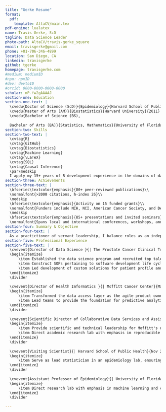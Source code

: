 ```yaml
---
title: "Gerke Resume"
format:
  pdf:
    template: AltaCV/main.tex
pdf-engine: lualatex
name: Travis Gerke, ScD
tagline: Data Science Leader
photo-path: AltaCV/travis-gerke_square
email: travisgerke@gmail.com
phone: +01-706-346-4899
location: San Diego, CA
linkedin: travisgerke
github: tgerke
homepage: travisgerke.com
#medium: mediumID
#npm: npmID
#dev: devtoID
#orcid: 0000-0000-0000-0000
scholar: mP-fw2gAAAAJ
section-one: Education
section-one-text: |
  \cvedu{Doctor of Science (ScD)}{Epidemiology}{Harvard School of Public Health}{2014}
  \cvedu{Master of Arts (AM)}{Biostatistics}{Harvard University}{2011}
  \cvedu{Bachelor of Science (BS),
  
  Bachelor of Arts (BA)}{Statistics, Mathematics}{University of Florida}{2009}
section-two: Skills
section-two-text: |
  \cvtag{R}
  \cvtag{GitHub}
  \cvtag{Biostatistics}
  \cvtag{Machine Learning}
  \cvtag{\LaTeX}
  \cvtag{SQL}
  \cvtag{Causal Inference}
  \par\medskip
  I apply my 15+ years of R development experience in the domains of data engineering, machine learning, and biostatistics. I enjoy championing well-documented and version controlled pipelines at all stages of analysis, from data generation through reporting and visualization.
section-three: Achievements
section-three-text: |
  \bfseries\textcolor{emphasis}{80+ peer-reviewed publications}\\
  \normalfont{>2000 citations, h-index 26}\\
  \medskip
  \bfseries\textcolor{emphasis}{Activity on 15 funded grants}\\
  \normalfont{Funders include NIH, NCI, American Cancer Society, and Department of Defense}\\
  \medskip
  \bfseries\textcolor{emphasis}{85+ presentations and invited seminars}\\
  \normalfont{Spans local and international conferences, workshops, and other outreach}
section-four: Summary & Objective
section-four-text: |
  As a practictioner of servant leadership, I balance roles as an independent contributor against that of a full stack data science mentor. I use my experience as a former academic to guide best research and data practice in  oncology clinical trials and the real-world evidence domain.
section-five: Professional Experience
section-five-text: |
  \cvevent{Director of Data Science }{| The Prostate Cancer Clinical Trials Consortium (PCCTC)}{Jun 2021 -- Present}{Remote}
  \begin{itemize}
      \item Established the data science program and recruited top talent to develop modern clinical trial reporting and analytics workflows
      \item Construct SOPs pertaining to software development life cycles and validation, statistical analysis plans, regulatory-grade data governance, and compliant data engineering (e.g. versioned SDTM/ADaM data stores)
      \item Led development of custom solutions for patient profile and safety reporting, portfolio tracking, and data quality monitoring
  \end{itemize}
  \divider
  
  \cvevent{Director of Health Informatics }{| Moffitt Cancer Center}{May 2020 -- Jun 2021}{Tampa, FL}
  \begin{itemize}
      \item Transformed the data access layer as the agile product owner of cloud-based data marts (AWS/Snowflake) and associated informatics tools (RStudio/Python/Shiny)
      \item Lead teams to provide the foundation for predictive analytics, pipelines for ML/AI applications, and data sharing partnerships
  \end{itemize}
  \divider
  
  \cvevent{Scientific Director of Collaborative Data Services and Assistant Member}{| Moffitt Cancer Center}{May 2016 -- May 2020}{Tampa, FL}
  \begin{itemize}
      \item Provide scientific and technical leadership for Moffitt's data provisioning hub
      \item Direct academic research lab with emphasis in reproducible data science for real-world evidence studies
  \end{itemize}
  \divider
  
  \cvevent{Visiting Scientist}{| Harvard School of Public Health}{Nov 2014 -- Jul 2020}{Boston, MA}
  \begin{itemize}
      \item Serve as lead statistician in an epidemiology lab, ensuring appropriate application of statistical methods and providing mentorship of students/postdocs
  \end{itemize}
  \divider
  
  \cvevent{Assistant Professor of Epidemiology}{| University of Florida}{Sep 2014 -- May 2016}{Gainesville, FL}
  \begin{itemize}
      \item Direct research lab with emphasis in machine learning and causal inference in oncology studies of gene expression
  \end{itemize}
  \divider
  
---
```


